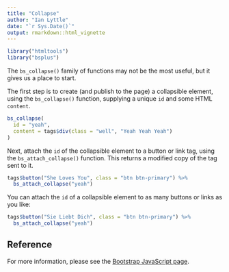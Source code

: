 ```yaml
---
title: "Collapse"
author: "Ian Lyttle"
date: "`r Sys.Date()`"
output: rmarkdown::html_vignette
---
```


```r
library("htmltools")
library("bsplus")
```

The `bs_collapse()` family of functions may not be the most useful, but it gives us a place to start. 

The first step is to create (and publish to the page) a collapsible element, using the `bs_collapse()` function, supplying a unique `id` and some HTML `content`.

```r
bs_collapse(
  id = "yeah", 
  content = tags$div(class = "well", "Yeah Yeah Yeah")
)
```

Next, attach the `id` of the collapsible element to a button or link tag, using the `bs_attach_collapse()` function. This returns a modified copy of the tag sent to it.

```r
tags$button("She Loves You", class = "btn btn-primary") %>%
  bs_attach_collapse("yeah")
```

You can attach the `id` of a collapsible element to as many buttons or links as you like:

```r
tags$button("Sie Liebt Dich", class = "btn btn-primary") %>%
  bs_attach_collapse("yeah")
```

## Reference

For more information, please see the [Bootstrap JavaScript page](http://getbootstrap.com/javascript/#collapse).
